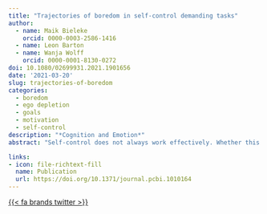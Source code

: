 ```yaml
---
title: "Trajectories of boredom in self-control demanding tasks"
author:
  - name: Maik Bieleke
    orcid: 0000-0003-2586-1416
  - name: Leon Barton
  - name: Wanja Wolff
    orcid: 0000-0001-8130-0272
doi: 10.1080/02699931.2021.1901656
date: '2021-03-20'
slug: trajectories-of-boredom
categories:
  - boredom
  - ego depletion
  - goals
  - motivation
  - self-control
description: "*Cognition and Emotion*"
abstract: "Self-control does not always work effectively. Whether this reflects the depletion of a global self-control resource is subject to an ongoing debate. We turned to boredom as a potential confounding variable to advance this debate. In a high-powered experiment (*N* = 719), participants worked on a primary (transcription) task of varying self-control demands (low, high) and length (2, 4, 8 min), followed by a secondary (Stroop) task with low and high self-control demanding trials. In addition to trait boredom, we measured effort, difficulty, tiredness, frustration, and boredom after the primary task and repeatedly during the secondary task. Effort, difficulty, tiredness, and frustration increased with the demand and duration of the primary task; however, without affecting performance in the secondary task. Importantly, participants rated both the primary and the secondary task as boring, and higher boredom at the state and the trait level was associated with lower effort and higher difficulty, tiredness, and frustration. During the secondary task, boredom increased steadily but was generally lower in more self-control demanding trials. Finally, boredom predicted performance in the secondary task. These results show an intricate relationship between self-control and boredom that research on these two constructs should carefully disentangle."

links:
- icon: file-richtext-fill
  name: Publication
  url: https://doi.org/10.1371/journal.pcbi.1010164
---
```


<a class="link-dark me-1" href="https://twitter.com/MBieleke" title="Twitter" target="_blank" rel="noopener">{{< fa brands twitter >}}</a>